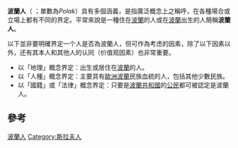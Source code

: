 {{Infobox Ethnic group
|group=波蘭人<br /> ''（Polacy）''
|image=[[File:Blank300.png|344px]]<br />[[File:WŁokietek.JPG|62px]][[File:Mikolaj_Kopernik.jpg|72px]][[File:Jan_Kochanowski.png|70px]][[File:Ignacy_Krasicki_111.PNG|65px]][[File:Thaddeus_Kosciuszko.jpg|62px]]<br />
[[File:Stanisław_Staszic.PNG|70px]][[File:Eugène_Delacroix_-_Frédéric_Chopin_-_WGA06194.jpg|65px]][[File:Ignacy_Lukasiewicz.jpg|63px]][[File:Wieniawski_Henryk_3.png|54px]][[File:Prus_002.jpg|63px]]<br />
[[File:Malczewski_Jacek_Autoportret_z_paleta.jpg|60px]][[File:Joseph_Conrad.PNG|59px]][[File:1908-kl-t-zamenhof.jpg|62px]][[File:Marie_Curie_1903.jpg|62px]][[File:Jozef_Pilsudski1.jpg|58px]]<br />
[[File:Bronislawmalinowski.jpg|65px]][[File:Marian_Rejewski_1932_small.jpg|62px]][[File:Josef_Rotblat_ID_badge.png|62px]]<br />
[[File:Irena_Sendlerowa_1942.jpg|61px]][[File:2007.09.16._Hilary_Koprowski_by_Kubik_01.JPG|62px]][[File:St_Lem_resize.jpg|65px]][[File:2008.04.22._Andrzej_Wajda_by_Kubik_02.JPG|63px]][[File:Aleksander_Wolszczan_(2007).jpg|56px]]<br />
<small> [[瓦迪斯瓦夫一世|瓦迪斯瓦夫一世]]·[[尼古拉·哥白尼|尼古拉·哥白尼]]·[[Jan_Kochanowski|Jan Kochanowski]]·[[Ignacy_Krasicki|Ignacy Krasicki]]·[[塔德乌什·柯斯丘什科|塔德乌什·柯斯丘什科]]<br />
[[Stanisław_Staszic|Stanisław Staszic]]·[[弗雷德里克·肖邦|弗雷德里克·肖邦]]·[[伊格納齊·武卡謝維奇|伊格納齊·武卡謝維奇]]·[[亨里克·维尼亚夫斯基|亨里克·维尼亚夫斯基]]·[[博莱斯瓦夫·普鲁斯|博莱斯瓦夫·普鲁斯]]<br />
[[Jacek_Malczewski|Jacek Malczewski]]·[[约瑟夫·康拉德|约瑟夫·康拉德]]·[[柴门霍夫|柴门霍夫]]·[[玛丽亚·斯克沃多夫斯卡-居里|玛丽亚·斯克沃多夫斯卡-居里]]·[[约瑟夫·毕苏斯基|约瑟夫·毕苏斯基]]<br />
[[布罗尼斯拉夫·马林诺夫斯基|布罗尼斯拉夫·马林诺夫斯基]]·[[Władysław_Tatarkiewicz|Władysław Tatarkiewicz]]·[[斯特凡·巴拿赫|斯特凡·巴拿赫]]·[[马里安·雷耶夫斯基|马里安·雷耶夫斯基]]·[[Józef_Rotblat|Józef Rotblat]]<br />  
[[伊雷娜·森德勒|伊雷娜·森德勒]]·[[希拉里·科普罗夫斯基|希拉里·科普罗夫斯基]]·[[史坦尼斯勞·萊姆|史坦尼斯勞·萊姆]]·[[安德烈·華依達|安德烈·華依達]]·[[亞歷山大·沃爾茲森|亞歷山大·沃爾茲森]] </small>
|population =60,000,000（估計）<ref name="Swiat_Polonii">[http://www.wspolnota-polska.org.pl/index.php?id=pwko Świat Polonii, witryna Stowarzyszenia Wspólnota Polska: „Polacy za granicą”] (''Polish people abroad'' as per summary by Świat Polonii, internet portal of the Polish Association ''Wspólnota Polska'')</ref>
|region1={{POL}} 
|pop1 = 38,860,000
|ref1 = <ref>[http://www.stat.gov.pl/english/opracowania_zbiorcze/b-s/2006/06_06/tabele/tabela14.xls Excel spreadsheet from Polish Central Statistical Office]</ref>
|region2    = {{USA}}
|pop2       = 10,024,711
|ref2       = <ref>[http://factfinder.census.gov/servlet/DTTable?_bm=y&-state=dt&-context=dt&-reg=DEC_2000_SF4_U_PCT001:001|547;&-ds_name=ACS_2006_EST_G00_&-TABLE_NAMEX=&-ci_type=A&-mt_name=ACS_2006_EST_G2000_B04003&-CONTEXT=dt&-tree_id=4001&-all_geo_types=N&-redoLog=true&-geo_id=01000US&-search_results=01000US&-format=&-_lang=en 2006 Community Survey]</ref>
|region3    = {{BRA}}
|pop3      = 3,500,000
|ref3       = <ref>[http://www.wspolnota-polska.org.pl/index.php?id=pwko Polish Society in Brazil]</ref>
|region4   = {{ISR}}
|pop4      = 1,250,000
|ref4      = <ref>[http://translate.google.ca/translate?hl=en&sl=iw&u=http://www.ynet.co.il/Ext/Comp/ArticleLayout/CdaArticlePrintPreview/1,2506,L-3376540,00.html&ei=0dNPSvyYJpmxtgeGqcGlBA&sa=X&oi=translate&resnum=1&ct=result&prev=/search%3Fq%3D%25D7%2591%25D7%2599%25D7%25A9%25D7%25A8%25D7%2590%25D7%259C%2B1.25%2B%25D7%259E%25D7%2599%25D7%259C%25D7%2599%25D7%2595%25D7%259F%2B%25D7%2590%25D7%2599%25D7%25A9%2B%25D7%2594%25D7%2596%25D7%259B%25D7%2590%25D7%2599%25D7%259D%2B%25D7%259C%25D7%2590%25D7%2596%25D7%25A8%25D7%2597%25D7%2595%25D7%25AA%2B%25D7%25A4%25D7%2595%25D7%259C%25D7%25A0%25D7%2599%25D7%25AA,%2B%25D7%259E%25D7%2590%25D7%2596%2B%25D7%2594%25D7%25A6%25D7%2598%25D7%25A8%25D7%25A4%25D7%2594%2B%25D7%25A4%25D7%2595%25D7%259C%25D7%2599%25D7%259F%2B%25D7%259C%25D7%2590%25D7%2599%25D7%2597%25D7%2595%25D7%2593%26hl%3Den%26safe%3Doff%26sa%3DG%26num%3D100  Passport thanks to a Polish grandmother, Warsaw] at Y-net.co.il,  March 16, 2007</ref>
|region5    = {{DEU}}
|pop5      = 1,055,700
|ref5       = <ref>{{de icon}} Bevölkerung mit Migrationshintergrund - Ergebnisse des Mikrozensus 2005 [https://www-ec.destatis.de/csp/shop/sfg/bpm.html.cms.cBroker.cls?cmspath=struktur,vollanzeige.csp&ID=1020312 Statistisches Bundesamt Deutschland] {{Wayback|url=https://www-ec.destatis.de/csp/shop/sfg/bpm.html.cms.cBroker.cls?cmspath=struktur,vollanzeige.csp&ID=1020312 |date=20070610235504 }} (German text about migrants in Germany) {{PDFlink|886 [[Kibibyte|KiB]]}}.</ref>
|region6    = {{CAN}}
|pop6      = 984,565
|ref6       = <ref>[[加拿大種族起源|加拿大種族起源]]</ref>
|region7    = {{UK}}
|pop7      = 估計超過 500,000
|ref7      = <ref name="Swiat_Polonii" /><ref>{{en icon}} [https://web.archive.org/web/20080103120634/http://www.polishexpress.co.uk/en/newspaper.aspx?id=1 Poles in the UK, Polish Express;] source: British Office for National Statistics, see section: "Poles add up to profit for Craig." Retrieved from the [[Internet_Archive|Internet Archive]], December 9, 2009<br />'''^''' {{en icon}} [http://www.dailymail.co.uk/pages/live/articles/news/news.html?in_article_id=384121&in_page_id=1770  "UK lets in more Poles than there are in Warsaw", Steve Doughty, Daily Mail;] [http://explore.dailymail.co.uk/organisations/office_for_national_statistics see also: "Record numbers leave Britain as Poles head home - but new arrivals increase to half a million" by James Slack, Daily Mail, 27th November 2009.] Please note: British Office for National Statistics recorded the number of Poles who have travelled to the UK in 2006 at over 2,000,000; they are not to be mistaken for permanent residents.</ref>
|region8    = {{ARG}}
|pop8      = 500,000
|ref8      = <ref>[http://www.clarin.com/diario/2004/04/27/t-749506.htm Poles in Argentina]</ref>
|region9    = {{BLR}}
|pop9      = 400,000
|ref9       = <ref>[https://www.cia.gov/library/publications/the-world-factbook/geos/bo.html Poles in Belarus]</ref>
|region10  = {{FRA}}
|pop10      = 100,000–150,000
|ref10       = <ref>{{pl icon}} Michael Pieslak, [http://www.nasza-gazetka.com/Menu_Polonia/DIASPORA/DIASPORA.HTM Polonia na swiecie w liczbach → Francja] 參看：{{link-en|Polonia in France|Polonia#France}}</ref>
|region11    = {{ITA}}
|pop11      =   100,000
|ref11       = <ref>[http://www.istat.it/salastampa/comunicati/non_calendario/20090226_00/testo_integrale_20090226.pdf  www.istat.it/../testo_integrale_20090226]</ref>
|region12   = {{LTU}}
|pop12     = 250,000
|ref12      = <ref>[https://www.cia.gov/library/publications/the-world-factbook/geos/lh.html Poles in Lithuania]</ref>
|region13    = {{RUS}}
|pop13    =  173,000
|ref13       = <ref>[http://www.perepis2002.ru/content.html?id=11&docid=10715289081463 Poles in Russia]</ref>
|region14    = {{AUS}}
|pop14     = 150,900
|ref14    = <ref>{{PDFlink|[http://www.crc.nsw.gov.au/statistics/Sect1/Table1p08Aust.pdf Poles in Australia]|56.3 [[Kibibyte|KiB]]<!-- application/pdf, 57733 bytes -->}}</ref>
|region15   = {{UKR}}
|pop15    =  144,130
|ref15       = <ref>[http://www.ukrcensus.gov.ua/eng/results Poles in Ukraine] {{webarchive|url=https://web.archive.org/web/20061126193708/http://www.ukrcensus.gov.ua/eng/results |date=2006-11-26 }}</ref>
|region16    = {{NOR}}
|pop16     =  120,000
|ref16       = <ref>[http://www.aftenposten.no/nyheter/iriks/article1443964.ece Aftenposten.no: - 120.000 polakker i Norge (Innenriks)<!-- Bot generated title -->]</ref>
|region17    = {{ESP}}
|pop17    =  78,305
|ref17    = <ref>http://www.ine.es/prensa/np503.pdf</ref>
|region18    = {{IRL}}
|pop18    =  63,090
|ref18   = <ref>[http://www.cso.ie/census/documents/PDR%202006%20Tables%2019-30.pdf Poles in Ireland]</ref>
|region19    = {{LVA}}
|pop19     =   57,000
|ref19      = <ref>[https://www.cia.gov/library/publications/the-world-factbook/geos/lg.html#People CIA World Factbook]</ref>
|region20    = {{CZE}}
|pop20     =   52,000
|ref20      = <ref>{{PDFlink|http://wtd.vlada.cz/files/rvk/rnm/zprava_mensiny_2001_en.pdf|1.41 [[Mebibyte|MiB]]<!-- application/pdf, 1485306 bytes -->}}</ref>
|region21    = {{MEX}}
|pop21      =   50,000
|ref21       = <ref>[http://www.meksyk.polemb.net/index.php?document=31 Poles in Mexico]{{dead link|date=2018年1月 |bot=InternetArchiveBot |fix-attempted=yes }}</ref>
|region22   = {{KAZ}}
|pop22      =   47,293
|ref22       = <ref>{{PDFlink|[http://www.ide.go.jp/English/Publish/Mes/pdf/51_cap1_2.pdf]|87.2 [[Kibibyte|KiB]]<!-- application/pdf, 89306 bytes -->}}</ref>
|region23    = {{NLD}}
|pop23      =  39,500
|ref23       = <ref>{{PDFlink|[http://www.cbs.nl/NR/rdonlyres/CCD504EA-9D41-40C2-AE28-BFB0A51C2045/0/2005k3b15p096art.pdf Poles in Netherlands]|162 [[Kibibyte|KiB]]<!-- application/x-pdf, 166421 bytes -->}}</ref>
|region24    = {{AUT}}
|pop24      =  21,000 
|ref24       = <ref>{{PDFlink|[http://www.statistik.at/pub/neuerscheinungen/vzaustriaweb.pdf Poles in Austria]}}</ref>
|region25    = {{ISL}}
|pop25      =  10,540 
|ref25       = <ref>[http://www.hagstofa.is/?PageID=626&src=/temp/Dialog/varval.asp?ma=MAN12100%26ti=Mannfj%F6ldi+eftir+f%E6%F0ingarlandi+1981%2D2006+%26path=../Database/mannfjoldi/Faedingarland/%26lang=3%26units=Fjöldi Mannfjöldi eftir fæðingarlandi 1981-2008: Pólland] </ref>
|region26    = {{TUR}}
|pop26      =  6,000
|ref26       = <ref>[http://www.polonezkoy.com/index_eng.asp www.polonezkoy.com] {{webarchive|url=https://web.archive.org/web/20070116233615/http://www.polonezkoy.com/index_eng.asp |date=2007-01-16 }} </ref>
|region27    = 其他地區
|pop27      =  1,145,000 <small>（估計）</small>
|ref27       = <ref>[http://www.nasza-gazetka.com/Menu_Polonia/DIASPORA/DIASPORA.HTM Poles around the World (>polonia > statystyka)] </ref>
|languages=[[波蘭語|波蘭語]]
|rels= 主要為[[天主教|天主教]]及[[正教會|正教會]]
}}

'''波蘭人'''（{{lang-pl|Polacy}} ；單數為''Polak''）具有多個涵義，是指廣泛概念上之稱呼，在各種場合或立場上都有不同的界定。平常來說是一種住在[[波蘭|波蘭]]的人或在[[波蘭|波蘭]]出生的人簡稱'''波蘭人'''。

以下並非要明確界定一个人是否為波蘭人，但可作為考虑的因素，除了以下因素以外，还有其本人和其他人的认同（价值观因素）也非常重要。
* 以「地理」概念界定：出生或居住在[[波蘭|波蘭]]的人。
* 以「人種」概念界定：主要具有[[歐洲|歐洲]][[波蘭|波蘭]]民族血統的人，包括其他少數民族。
* 以「國籍」或「法律」概念界定：只要是[[波蘭共和國|波蘭共和國]]的[[公民|公民]]都可被認定是波蘭人。

== 參考 ==
<references/>

{{portal|波兰|Flag of Poland.svg}}
{{波兰主题}}
{{俄羅斯民族}}
{{Authority control}}

[[Category:波蘭人|]]
[[Category:斯拉夫人|Category:斯拉夫人]]